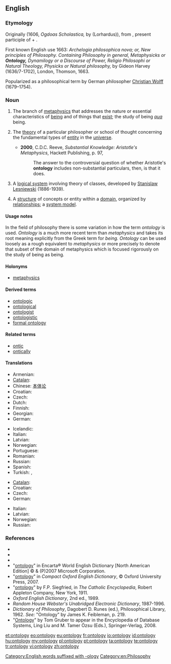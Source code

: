 ==English==
{{wikipedia}}

===Etymology===
Originally {{etyl|la}} {{term|ontologia|lang=la}} (1606, ''Ogdoas Scholastica,'' by {{w|Jacob Lorhard}} (Lorhardus)), from {{etyl|grc}} {{term|ὤν||on|lang=grc}}, present participle of {{term|εἰμί||being, existing, essence|lang=grc}} + {{term|λόγος|tr=[[logos]]||account|lang=grc}}.

First known English use 1663: ''Archelogia philosophica nova; or, New principles of Philosophy. Containing Philosophy in general, Metaphysicks or '''Ontology,''' Dynamilogy or a Discourse of Power, Religio Philosophi or Natural Theology, Physicks or Natural philosophy,'' by Gideon Harvey (1636/7-1702), London, Thomson, 1663.

Popularized as a philosophical term by German philosopher [[w:Christian Wolff (philosopher)|Christian Wolff]] (1679–1754).

===Noun===
{{en-noun|ontolog|ies}}

# {{uncountable|philosophy}} The branch of [[metaphysics]] that addresses the nature or essential characteristics of [[being]] and of things that [[exist]]; the study of being ''[[qua]]'' being.
# {{countable|philosophy}} The [[theory]] of a particular philosopher or school of thought concerning the fundamental types of [[entity]] in the [[universe]].
#* '''2000''', C.D.C. Reeve, ''Substantial Knowledge: Aristotle's Metaphysics'', Hackett Publishing, p. 97,
#*: The answer to the controversial question of whether Aristotle's '''ontology''' includes non-substantial particulars, then, is that it does.
# {{logic}} A [[logical system]] involving theory of classes, developed by [[w:Stanislaw_Lesniewski|Stanislaw Lesniewski]] (1886-1939).
# {{context|computer science|information science}} A [[structure]] of concepts or entity within a [[domain]], organized by [[relationship]]s; a [[system model]].

====Usage notes====
In the field of philosophy there is some variation in how the term ''ontology'' is used.  ''Ontology'' is a much more recent term than ''metaphysics'' and takes its root meaning explicitly from the Greek term for ''being.''  ''Ontology'' can be used loosely as a rough equivalent to ''metaphysics'' or more precisely to denote that subset of the domain of metaphysics which is focused rigorously on the study of being as being.

====Holonyms====
* [[metaphysics]]

====Derived terms====
* [[ontologic]]
* [[ontological]]
* [[ontologist]]
* [[ontologistic]]
* [[formal ontology]]

====Related terms====
* [[ontic]]
* [[ontically]]

====Translations====
{{trans-top|study of being}}
* Armenian: {{t|hy|գոյաբանություն|tr=goyabanutʿyun|sc=Armn}}
* [[Catalan]]: {{t|ca|ontologia|f}}
* Chinese: [[本体论]]
* Croatian: {{t-|hr|ontologija|f|alt=ontològija}}
* Czech: {{t+|cs|ontologie|f}}
* Dutch: {{t+|nl|ontologie}}
* Finnish: {{t+|fi|ontologia}}
* Georgian: {{t|ka|ონთოლოგია|tr=ont'ologia |sc=Geor}}
* German: {{t+|de|Ontologie|f}}
{{trans-mid}}
* Icelandic: {{t-|is|verufræði|f}}
* Italian: {{t+|it|ontologia|f}}
* Latvian: {{t|lv|ontoloģija|f}}
* Norwegian: {{t-|no|ontologi|m}}
* Portuguese: {{t|pt|ontologia|f}}
* Romanian: {{t|ro|ontologie}}
* Russian: {{t+|ru|онтология|f}}
* Spanish: {{t+|es|ontología|f}}
* Turkish: {{t|tr|varlık felsefesi}}, {{t|tr|ontoloji}}
{{trans-bottom}}

{{trans-top|system model in computer science}}
* [[Catalan]]: {{t|ca|ontologia|f}}
* Croatian: {{t-|hr|ontologija|f|alt=ontològija}}
* Czech: {{t+|cs|ontologie|f}}
* German: {{t+|de|Ontologie|f}}
{{trans-mid}}
* Italian: {{t+|it|ontologia|f}}
* Latvian: {{t|lv|ontoloģija|f}}
* Norwegian: {{t-|no|ontologi|m}}
* Russian: {{t+|ru|онтология|f}}
{{trans-bottom}}

===References===
* {{R:Webster 1828}}
* {{R:Webster 1913|ontology}}
* {{R:Dictionary.com|ontology}}
* "[http://encarta.msn.com/dictionary_/ontology.html ontology]" in Encarta® World English Dictionary [North American Edition] © & (P)2007 Microsoft Corporation.
* "[http://www.askoxford.com/concise_oed/ontology?view=uk ontology]" in ''Compact Oxford English Dictionary'', © Oxford University Press, 2007.
* "[http://www.newadvent.org/cathen/11258a.htm ontology]" by F.P. Siegfried, in ''The Catholic Encyclopedia'', Robert Appleton Company, New York, 1911.
* ''Oxford English Dictionary'', 2nd ed., 1989.
* ''Random House Webster's Unabridged Electronic Dictionary'', 1987-1996.
* ''Dictionary of Philosophy'', Dagobert D. Runes (ed.), Philosophical Library, 1962. ''See:'' "Ontology" by James K. Feibleman, p. 219.
* "[http://tomgruber.org/writing/ontology-definition-2007.htm Ontology]" by Tom Gruber to appear in the Encyclopedia of Database Systems, Ling Liu and M. Tamer Özsu (Eds.), Springer-Verlag, 2008.

[[Category:English words suffixed with -ology]]
[[Category:en:Philosophy]]

[[et:ontology]]
[[eo:ontology]]
[[eu:ontology]]
[[fr:ontology]]
[[io:ontology]]
[[id:ontology]]
[[hu:ontology]]
[[my:ontology]]
[[pl:ontology]]
[[pt:ontology]]
[[ta:ontology]]
[[te:ontology]]
[[tr:ontology]]
[[vi:ontology]]
[[zh:ontology]]